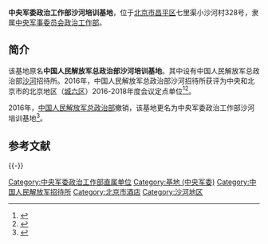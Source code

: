 {{Infobox PRCG
|color = darkgreen
|机构名称 = 中央军委政治工作部沙河培训基地
|机构名称2 = 
|上级机构 = [[中央军事委员会政治工作部|中央军事委员会政治工作部]]
|机构类型 = 中央军委政治工作部直属单位
|军事级别 = |nocat
|标志1 = China Emblem PLA.svg
|标志1说明 = [[中国人民解放军军徽|中国人民解放军军徽]]
|职位1 = 
|人员1 = 
|衔级1 = 
|职位2 = 
|人员2 =
|职位3 =
|人员3 =
|职位4 =
|人员4 =
|地址1 = [[北京市|北京市]][[昌平区|昌平区]]七里渠小沙河村328号
|成立时间 = 
|a=
|b=
|c=
|d=
|E=
|e=
}}
'''中央军委政治工作部沙河培训基地'''，位于[[北京市|北京市]][[昌平区|昌平区]]七里渠小沙河村328号，隶属[[中央军事委员会政治工作部|中央军事委员会政治工作部]]。

==简介==
该基地原名'''中国人民解放军总政治部沙河培训基地'''。其中设有中国人民解放军总政治部[[沙河地区|沙河]]招待所。2016年，中国人民解放军总政治部沙河招待所获评为中央和北京市的北京地区（[[城六区|城六区]]）2016-2018年度会议定点单位<ref name="diyi">{{cite web|title=北京地区（城六区）2016-2018年度会议定点单位协议采购项目中标公告：006中标公告附件1：第一包中标供应商名单|url=http://www.ccgp.gov.cn/cggg/dfgg/zbgg/201701/t20170117_7867097.htm|date=2017-01-17|publisher=中国政府采购网|archiveurl=https://web.archive.org/web/20170329050101/http://www.ccgp.gov.cn/cggg/dfgg/zbgg/201701/t20170117_7867097.htm|archivedate=2017-03-29|dead-url=no|accessdate=2017-03-28}}</ref><ref name="caigou">{{cite web|title=中国人民解放军总政治部沙河招待所|url=http://hy.bgpc.gov.cn:82/MEETING_2009/platform/organ/selectTInfHotel.action?ofooter=P1&tibhPk=20161115JJ768801075|accessdate=2017-03-28|publisher=北京市政府采购会议定点综合查询系统}}{{Dead link|date=2019年12月|bot=InternetArchiveBot|fix-attempted=yes}}</ref>。

2016年，[[中国人民解放军总政治部|中国人民解放军总政治部]]撤销，该基地更名为中央军委政治工作部沙河培训基地<ref>{{cite web|title=画家刘飞出席当代书画艺术名家邮品首发式|url=http://www.chinanews.com/cul/2017/01-04/8113511.shtml|date=2017-01-04|publisher=中国新闻网|accessdate=2017-03-28|archive-date=2017-09-07|archive-url=https://web.archive.org/web/20170907214827/http://www.chinanews.com/cul/2017/01-04/8113511.shtml|dead-url=no}}</ref>。

== 参考文献 ==
{{Reflist}}

{{-}}
{{中央军委|属}}

[[Category:中央军委政治工作部直属单位|Category:中央军委政治工作部直属单位]]
[[Category:基地_(中央军委)|Category:基地 (中央军委)]]
[[Category:中国人民解放军招待所|Category:中国人民解放军招待所]]
[[Category:北京市酒店|Category:北京市酒店]]
[[Category:沙河地区|Category:沙河地区]]